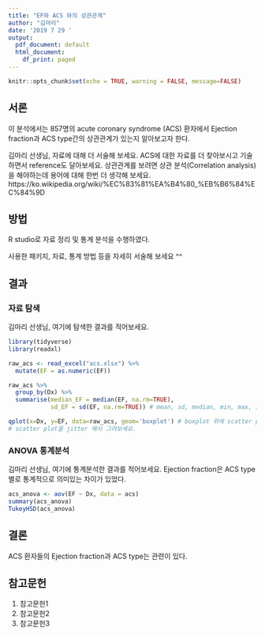 ---
title: "EF와 ACS 와의 상관관계"
author: "김마리"
date: '2019 7 29 '
output:
  pdf_document: default
  html_document:
    df_print: paged
---

```{r setup, include=FALSE}
knitr::opts_chunk$set(echo = TRUE, warning = FALSE, message=FALSE)
```

## 서론

이 분석에서는 857명의 acute coronary syndrome (ACS) 환자에서 Ejection fraction과 ACS type간의 상관관계가 있는지 알아보고자 한다. 

김마리 선생님, 자료에 대해 더 서술해 보세요. ACS에 대한 자료를 더 찾아보시고 기술하면서 reference도 달아보세요.
상관관계를 보려면 상관 분석(Correlation analysis)을 해야하는데 용어에 대해 한번 더 생각해 보세요.  https://ko.wikipedia.org/wiki/%EC%83%81%EA%B4%80_%EB%B6%84%EC%84%9D


## 방법

R studio로 자료 정리 및 통계 분석을 수행하였다.

사용한 패키지, 자료, 통계 방법 등을 자세히 서술해 보세요 ^^

## 결과

### 자료 탐색

김마리 선생님, 여기에 탐색한 결과를 적어보세요.

```{r}
library(tidyverse)
library(readxl)

raw_acs <- read_excel("acs.xlsx") %>%
  mutate(EF = as.numeric(EF))

raw_acs %>%
  group_by(Dx) %>%
  summarise(median_EF = median(EF, na.rm=TRUE), 
            sd_EF = sd(EF, na.rm=TRUE)) # mean, sd, median, min, max, 1st, 3rd quartile 등을 구해보세요.
```

```{r}
qplot(x=Dx, y=EF, data=raw_acs, geom='boxplot') # boxplot 위에 scatter plot을 jitter 해서 그려보세요.
# scatter plot을 jitter 해서 그려보세요.
```

### ANOVA 통계분석

김마리 선생님, 여기에 통계분석한 결과를 적어보세요.
Ejection fraction은 ACS type 별로 통계적으로 의미있는 차이가 있었다.

```{r}
acs_anova <- aov(EF ~ Dx, data = acs)
summary(acs_anova)
TukeyHSD(acs_anova)
```

## 결론
ACS 환자들의 Ejection fraction과 ACS type는 관련이 있다.  

## 참고문헌

1. 참고문헌1
1. 참고문헌2
1. 참고문헌3
